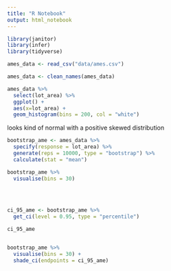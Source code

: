 ```yaml
---
title: "R Notebook"
output: html_notebook
---
```


```r

library(janitor)
library(infer)
library(tidyverse)

```


```r

ames_data <- read_csv("data/ames.csv")

```


```r

ames_data <- clean_names(ames_data)

```

```r

ames_data %>%
  select(lot_area) %>%
  ggplot() +
  aes(x=lot_area) +
  geom_histogram(bins = 200, col = "white")


```


looks kind of normal with a positive skewed distribution


```r


bootstrap_ame <- ames_data %>%
  specify(response = lot_area) %>%
  generate(reps = 10000, type = "bootstrap") %>%
  calculate(stat = "mean") 


```


```r
bootstrap_ame %>%
  visualise(bins = 30)
  
  
  
```


```r

ci_95_ame <- bootstrap_ame %>%
  get_ci(level = 0.95, type = "percentile")

ci_95_ame



```


```r

bootstrap_ame %>%
  visualise(bins = 30) +
  shade_ci(endpoints = ci_95_ame)

```


```r
```


```r
```


```r
```


```r
```


```r
```


```r
```


```r
```


```r
```


```r
```


```r
```


```r
```


```r
```




















